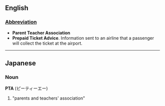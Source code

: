 ==English==
===[[Wiktionary:List of acronyms and abbreviations|Abbreviation]]===
*'''Parent Teacher Association'''
*'''Prepaid Ticket Advice'''. Information sent to an airline that a passenger will collect the ticket at the airport.
----

==Japanese==
===Noun===
'''PTA''' (ピーティーエー)

# "parents and teachers' association"
